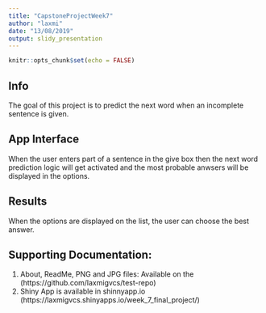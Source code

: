 ```yaml
---
title: "CapstoneProjectWeek7"
author: "laxmi"
date: "13/08/2019"
output: slidy_presentation
---
```


```r
knitr::opts_chunk$set(echo = FALSE)
```

## Info 
The goal of this project is to predict the next word when an incomplete sentence is given.

## App Interface
When the user enters part of a sentence in the give box then the next word prediction logic will get activated and the most probable anwsers will be displayed in the options. 

##  Results
When the options are displayed on the list, the user can choose the best answer.

## Supporting Documentation:
1. About, ReadMe, PNG and JPG files: Available on the (https://github.com/laxmigvcs/test-repo)
2. Shiny App is available in shinnyapp.io (https://laxmigvcs.shinyapps.io/week_7_final_project/)
